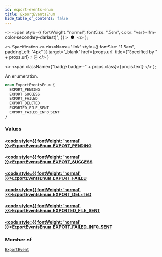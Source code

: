 ```yaml
---
id: export-events-enum
title: ExportEventsEnum
hide_table_of_contents: false
---
```


  <>
    <span
      style={{
        fontWeight: "normal",
        fontSize: ".5em",
        color: "var(--ifm-color-secondary-darkest)",
      }}
    >
      &nbsp;●&nbsp;
    </span>
  </>
);

  <>
    Specification
    <a
      className="link"
      style={{ fontSize: "1.5em", paddingLeft: "4px" }}
      target="\_blank"
      href={props.url}
      title={"Specified by " + props.url}
    >
      ⎘
    </a>
  </>
);

  <>
    <span className={"badge badge--" + props.class}>{props.text}</span>
  </>
);

An enumeration.

```graphql
enum ExportEventsEnum {
  EXPORT_PENDING
  EXPORT_SUCCESS
  EXPORT_FAILED
  EXPORT_DELETED
  EXPORTED_FILE_SENT
  EXPORT_FAILED_INFO_SENT
}
```

### Values

#### [<code style={{ fontWeight: 'normal' }}>ExportEventsEnum.<b>EXPORT_PENDING</b></code>](#)

>

#### [<code style={{ fontWeight: 'normal' }}>ExportEventsEnum.<b>EXPORT_SUCCESS</b></code>](#)

>

#### [<code style={{ fontWeight: 'normal' }}>ExportEventsEnum.<b>EXPORT_FAILED</b></code>](#)

>

#### [<code style={{ fontWeight: 'normal' }}>ExportEventsEnum.<b>EXPORT_DELETED</b></code>](#)

>

#### [<code style={{ fontWeight: 'normal' }}>ExportEventsEnum.<b>EXPORTED_FILE_SENT</b></code>](#)

>

#### [<code style={{ fontWeight: 'normal' }}>ExportEventsEnum.<b>EXPORT_FAILED_INFO_SENT</b></code>](#)

>

### Member of

[`ExportEvent`](../../../storefront/miscellaneous/objects/export-event) <Badge class="secondary" text="object"/>
